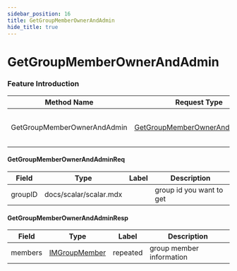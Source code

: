 ```yaml
---
sidebar_position: 16
title: GetGroupMemberOwnerAndAdmin
hide_title: true
---
```


# GetGroupMemberOwnerAndAdmin

### Feature Introduction



| Method Name | Request Type | Response Type | Description |
| ----------- | ------------ | ------------- | ------------- |
| GetGroupMemberOwnerAndAdmin | [GetGroupMemberOwnerAndAdminReq](docs/group/index.mdx#GetGroupMemberOwnerAndAdminReq) | [GetGroupMemberOwnerAndAdminResp](docs/group/index.mdx#GetGroupMemberOwnerAndAdminResp) | get group member owner and admin |
 

#### GetGroupMemberOwnerAndAdminReq
| Field | Type | Label | Description |
| ----- | ---- | ----- | ----------- |
| groupID | docs/scalar/scalar.mdx |  | group id you want to get |
 

#### GetGroupMemberOwnerAndAdminResp
| Field | Type | Label | Description |
| ----- | ---- | ----- | ----------- |
| members | [IMGroupMember](docs/shared/index.mdx#IMGroupMember) | repeated | group member information |



